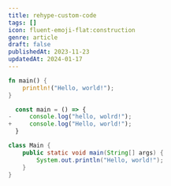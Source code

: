 ```yaml
---
title: rehype-custom-code
tags: []
icon: fluent-emoji-flat:construction
genre: article
draft: false
publishedAt: 2023-11-23
updatedAt: 2024-01-17
---
```


```rust title="main.rs" {2}
fn main() {
    println!("Hello, world!");
}
```

```ts title="main.ts" showLineNumbers diff
  const main = () => {
-     console.log("hello, wolrd!");
+     console.log("Hello, world!");
  }
```

```java showLineNumbers
class Main {
    public static void main(String[] args) {
        System.out.println("Hello, world!");
    }
}
```
